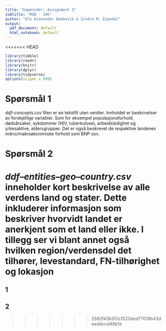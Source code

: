 ```yaml
---
title: "Gapminder; Assignment 3"
subtitle: "MSB - 105"
author: "Ole Alexander Bakkevik & Sindre M. Espedal"
output:
  pdf_document: default
  html_notebook: default
---
```


<<<<<<< HEAD
```r
library(tibble)
library(readr)
library(knitr)
library(dplyr)
library(tidyverse)
options(scipen = 999)
```


# Spørsmål 1

*ddf--concepts.csv* filen er en tekstfil uten verdier. Innholdet er beskrivelser av forskjellige variabler. Som for eksempel populasjonsforhold, dødsårsaker, sykdommer (HIV, tuberkulose), arbeidsledighet og yrkesaktive, aldersgrupper. Det er også beskrevet de respektive landenes mikro/makroøkonimiske forhold  som BNP osv.


# Spørsmål 2

*ddf--entities--geo--country.csv* inneholder kort beskrivelse av alle verdens land og stater. Dette inkluderer informasjon som beskriver hvorvidt landet er anerkjent som et land eller ikke. I tillegg ser vi blant annet også hvilken region/verdensdel det tilhører, levestandard, FN-tilhørighet og lokasjon
=======
## 1


## 2




>>>>>>> 2582f43b551c1523ded77019b43deeddccd46b1e




